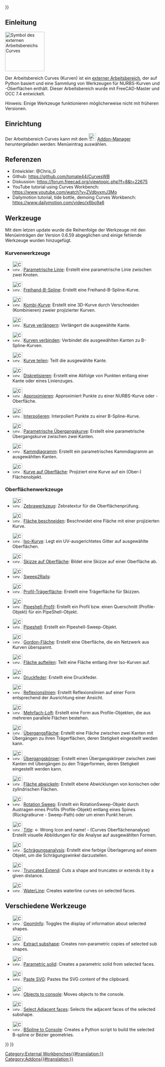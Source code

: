 <languages/>
{{UnfinishedDocu{{#translation:}}}}


<span id="Introduction"></span>
==Einleitung==

[[Image:Curves_workbench_icon.svg|thumb|128px|Symbol des externen Arbeitsbereichs Curves]]
{{TOCright}}

Der Arbeitsbereich Curves (Kurven) ist ein [[External_workbenches/de|externer Arbeitsbereich]], der auf Python basiert und eine Sammlung von Werkzeugen für NURBS-Kurven und -Oberflächen enthält. Dieser Arbeitsbereich wurde mit FreeCAD-Master und OCC 7.4 entwickelt.

Hinweis: Einige Werkzeuge funktionieren möglicherweise nicht mit früheren Versionen.

<span id="Installation"></span>
==Einrichtung==

Der Arbeitsbereich Curves kann mit dem [[Image:Std_AddonMgr.svg|24px|link=Std_AddonMgr]] [[Std_AddonMgr/de|Addon-Manager]] heruntergeladen werden: Menüeintrag {{MenuCommand|Werkzeuge → Addon-Manager}} auswählen.

<span id="References"></span>
==Referenzen==

* Entwickler: @Chris_G
* Github: https://github.com/tomate44/CurvesWB
* Diskussion: https://forum.freecad.org/viewtopic.php?f=8&t=22675
* YouTube tutorial using Curves Workbench: https://www.youtube.com/watch?v=ZVdbvxmJ3Mo
* Dailymotion tutorial, tide bottle, demoing Curves Workbench: https://www.dailymotion.com/video/x6bo9a6

<span id="Tools"></span>
==Werkzeuge==

Mit dem letzen update wurde die Reihenfolge der Werkzeuge mit den Menüeinträgen der Version 0.6.59 abgeglichen und einige fehlende Werkzeuge wurden hinzugefügt.

<span id="Curve_tools"></span>
===Kurvenwerkzeuge===

* [[Image:Curves_Line.svg|32px]] [[Curves_Line/de|Parametrische Linie]]: Erstellt eine parametrische Linie zwischen zwei Knoten.

* [[Image:Curves_EditableSpline.svg|32px]] [[Curves_EditableSpline/de|Freihand-B-Spline]]: Erstellt eine Freihand-B-Spline-Kurve.

* [[Image:Curves_MixedCurve.svg|32px]] [[Curves_MixedCurve/de|Kombi-Kurve]]: Erstellt eine 3D-Kurve durch Verschneiden (Kombinieren) zweier projizierter Kurven.

* [[Image:Curves_ExtendCurve.svg|32px]] [[Curves_ExtendCurve/de|Kurve verlängern]]: Verlängert die ausgewählte Kante.

* [[Image:Curves_JoinCurve.svg|32px]] [[Curves_JoinCurve/de|Kurven verbinden]]: Verbindet die ausgewählten Kanten zu B-Spline-Kurven.

* [[Image:Curves_SplitCurve.svg|32px]] [[Curves_SplitCurve/de|Kurve teilen]]: Teilt die ausgewählte Kante.

* [[Image:Curves_Discretize.svg|32px]] [[Curves_Discretize/de|Diskretisieren]]: Erstellt eine Abfolge von Punkten entlang einer Kante oder eines Linienzuges.

* [[Image:Curves_Approximate.svg|32px]] [[Curves_Approximate/de|Approximieren]]: Approximiert Punkte zu einer NURBS-Kurve oder -Oberfläche.

* [[Image:Curves_Interpolate.svg|32px]] [[Curves_Interpolate/de|Interpolieren]]: Interpoliert Punkte zu einer B-Spline-Kurve.

* [[Image:Curves_ParametricBlendCurve.svg|32px]] [[Curves_ParametricBlendCurve/de|Parametrische Übergangskurve]]: Erstellt eine parametrische Übergangskurve zwischen zwei Kanten.

* [[Image:Curves_ParametricComb.svg|32px]] [[Curves_ParametricComb/de|Kammdiagramm]]: Erstellt ein parametrisches Kammdiagramm an ausgewählten Kanten.

* [[Image:Curves_CurveOnSurface.svg|32px]] [[Curves_CurveOnSurface/de|Kurve auf Oberfläche]]: Projiziert eine Kurve auf ein (Ober-) Flächenobjekt.

<span id="Surface_tools"></span>
===Oberflächenwerkzeuge===

* [[Image:Curves_ZebraTool.svg|32px]] [[Curves_ZebraTool/de|Zebrawerkzeug]]: Zebratextur für die Oberflächenprüfung.

* [[Image:Curves_TrimFace.svg|32px]] [[Curves_TrimFace/de|Fläche beschneiden]]: Beschneidet eine Fläche mit einer projizierten Kurve.

* [[Image:Curves_IsoCurve.svg|32px]] [[Curves_IsoCurve/de|Iso-Kurve]]: Legt ein UV-ausgerichtetes Gitter auf ausgewählte Oberflächen.

* [[Image:Curves_SketchOnSurface.svg|32px]] [[Curves_SketchOnSurface/de|Skizze auf Oberfläche]]: Bildet eine Skizze auf einer Oberfläche ab.

* [[Image:Curves_Sweep2Rails.svg|32px]] [[Curves_Sweep2Rails/de|Sweep2Rails]]:

* [[Image:Curves_ProfileSupport.svg|32px]] [[Curves_ProfileSupport/de|Profil-Trägerfläche]]: Erstellt eine Trägerfläche für Skizzen.

* [[Image:Curves_PipeshellProfile.svg|32px]] [[Curves_Pipeshel/delProfile|Pipeshell-Profil]]: Erstellt ein Profil bzw. einen Querschnitt (Profile-Objekt) für ein PipeShell-Objekt.

* [[Image:Curves_Pipeshell.svg|32px]] [[Curves_Pipeshell/de|Pipeshell]]: Erstellt ein Pipeshell-Sweep-Objekt.

* [[Image:Curves_GordonSurface.svg|32px]] [[Curves_GordonSurface/de|Gordon-Fläche]]: Erstellt eine Oberfläche, die ein Netzwerk aus Kurven überspannt.

* [[Image:Curves_SegmentSurface.svg|32px]] [[Curves_SegmentSurface/de|Fläche aufteilen]]: Teilt eine Fläche entlang ihrer Iso-Kurven auf.

* [[Image:Curves_CompressionSpring.svg|32px]] [[Curves_CompressionSpring/de|Druckfeder]]: Erstellt eine Druckfeder.

* [[Image:Curves_ReflectLines.svg|32px]] [[Curves_ReflectLines/de|Reflexionslinien]]: Erstellt Reflexionslinien auf einer Form entsprechend der Ausrichtung einer Ansicht.

* [[Image:Curves_MultiLoft.svg|32px]] [[Curves_MultiLoft/de|Mehrfach-Loft]]: Erstellt eine Form aus Profile-Objekten, die aus mehreren parallele Flächen bestehen.

* [[Image:Curves_BlendSurf2.svg|32px]] [[Curves_BlendSurf2/de|Übergangsfläche]]: Erstellt eine Fläche zwischen zwei Kanten mit Übergängen zu ihren Trägerflächen, deren Stetigkeit eingestellt werden kann.

* [[Image:Curves_BlendSolid.svg|32px]] [[Curves_BlendSolid/de|Übergangskörper]]: Erstellt einen Übergangskörper zwischen zwei Kanten mit Übergängen zu den Trägerformen, deren Stetigkeit eingestellt werden kann.

* [[Image:Curves_FlattenFace.svg|32px]] [[Curves_FlattenFace/de|Fläche abwickeln]]: Erstellt ebene Abwicklungen von konischen oder zylindrischen Flächen.

* [[Image:Curves_RotationSweep.svg|32px]] [[Curves_RotationSweep/de|Rotation Sweep]]: Erstellt ein RotationSweep-Objekt durch Austragen eines Profils (Profile-Objekt) entlang eines Spines (Rückgratkurve - Sweep-Path) oder um einen Punkt herum.

* [[Image:Curves_ZebraTool.svg|32px]] [[Curves_SurfaceAnalysis/de|Title]]: <- Wrong Icon and name! - (Curves Oberflächenanalyse) Erstellt visuelle Abbildungen für die Analyse auf ausgewählten Formen.

* [[Image:Curves_DraftAnalysis.svg|32px]] [[Curves_DraftAnalysis/de|Schrägungsanalysis]]: Erstellt eine farbige Überlagerung auf einem Objekt, um die Schrägungswinkel darzustellen.

* [[Image:Curves_TruncateExtend.svg|32px]] [[Curves_TruncateExtend|Truncated Extend]]: Cuts a shape and truncates or extends it by a given distance.

* [[Image:Curves_WaterlineCurves.svg|32px]] [[Curves_WaterlineCurves|WaterLine]]: Creates waterline curves on selected faces.

<span id="Miscellaneous_tools"></span>
==Verschiedene Werkzeuge==

* [[Image:Curves_GeomInfo.svg|32px]] [[Curves_GeomInfo|GeomInfo]]: Toggles the display of information about selected shapes.

* [[Image:Curves_ExtractSubshape.svg|32px]] [[Curves_ExtractSubshape|Extract subshape]]: Creates non-parametric copies of selected sub shapes.

* [[Image:Curves_ParametricSolid.svg|32px]] [[Curves_ParametricSolid|Parametric solid]]: Creates a parametric solid from selected faces.

* [[Image:Curves_PasteSVG.svg|32px]] [[Curves_PasteSVG|Paste SVG]]: Pastes the SVG content of the clipboard.

* [[Image:Curves_ToConsole.svg|32px]] [[Curves_ToConsole|Objects to console]]: Moves objects to the console.

* [[Image:Curves_AdjacentFaces.svg|32px]] [[Curves_AdjacentFaces|Select Adjacent faces]]: Selects the adjacent faces of the selected subshape.

* [[Image:Curves_BSplineToConsole.svg|32px]] [[Curves_BSplineToConsole|BSpline to Console]]: Creates a Python script to build the selected B-spline or Bézier geometries.


{{Curves Tools navi{{#translation:}}}}
{{Userdocnavi{{#translation:}}}}
[[Category:External Workbenches{{#translation:}}]]
[[Category:Addons{{#translation:}}]]